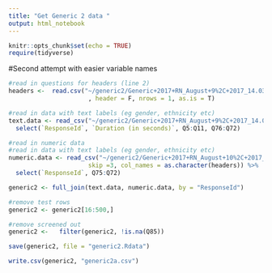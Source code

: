```yaml
---
title: "Get Generic 2 data "
output: html_notebook
---
```


```r
knitr::opts_chunk$set(echo = TRUE)
require(tidyverse)
```

#Second attempt with easier variable names
 
```r
#read in questions for headers (line 2)
headers <-  read.csv("~/generic2/Generic+2017+RN_August+9%2C+2017_14.03.csv", 
                      , header = F, nrows = 1, as.is = T)

#read in data with text labels (eg gender, ethnicity etc)
text.data <- read_csv("~/generic2/Generic+2017+RN_August+9%2C+2017_14.03.csv", skip = 3, col_names = as.character(headers)) %>%
  select(`ResponseId`, `Duration (in seconds)`, Q5:Q11, Q76:Q72)

#read in numeric data
#read in data with text labels (eg gender, ethnicity etc)
numeric.data <- read_csv("~/generic2/Generic+2017+RN_August+10%2C+2017_11.23.csv", 
                      skip =3, col_names = as.character(headers)) %>%
  select(`ResponseId`, Q75:Q72)

generic2 <- full_join(text.data, numeric.data, by = "ResponseId")

#remove test rows
generic2 <- generic2[16:500,]

#remove screened out
generic2 <-   filter(generic2, !is.na(Q85))

save(generic2, file = "generic2.Rdata")

write.csv(generic2, "generic2a.csv")
```

